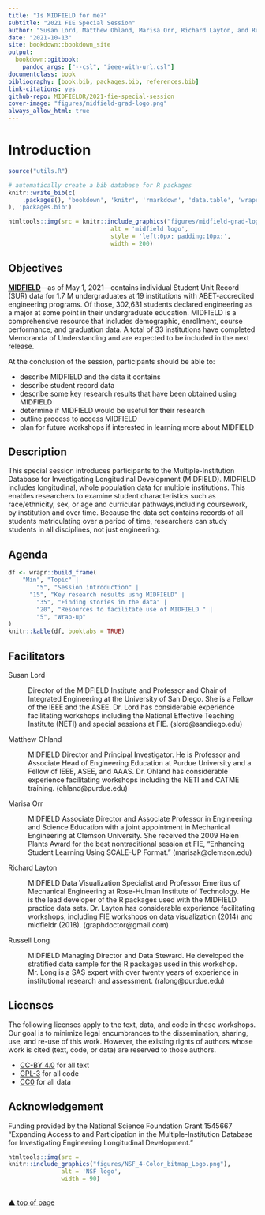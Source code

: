 ```yaml
--- 
title: "Is MIDFIELD for me?"
subtitle: "2021 FIE Special Session"
author: "Susan Lord, Matthew Ohland, Marisa Orr, Richard Layton, and Russell Long"
date: "2021-10-13"
site: bookdown::bookdown_site
output: 
  bookdown::gitbook:
    pandoc_args: ["--csl", "ieee-with-url.csl"]
documentclass: book
bibliography: [book.bib, packages.bib, references.bib]
link-citations: yes
github-repo: MIDFIELDR/2021-fie-special-session
cover-image: "figures/midfield-grad-logo.png"
always_allow_html: true
---
```




# Introduction {#introduction}

```r
source("utils.R")
```

```r
# automatically create a bib database for R packages
knitr::write_bib(c(
	.packages(), 'bookdown', 'knitr', 'rmarkdown', 'data.table', 'wrapr', 'midfieldr', 'midfielddata', 'ggplot2', 'gapminder'
), 'packages.bib')
```

```r
htmltools::img(src = knitr::include_graphics("figures/midfield-grad-logo.png"), 
							 alt = 'midfield logo', 
							 style = 'left:0px; padding:10px;',
							 width = 200)
```

## Objectives 

[**MIDFIELD**](https://engineering.purdue.edu/MIDFIELD){target="_blank"}---as of May 1, 2021---contains individual Student Unit Record (SUR) data for 1.7 M undergraduates at 19 institutions with ABET-accredited engineering programs. Of those, 302,631 students declared engineering as a major at some point in their undergraduate education. MIDFIELD is a comprehensive resource that includes  demographic, enrollment, course performance, and graduation data. A total of 33 institutions have completed Memoranda of Understanding and are expected to be included in the next release.

At the conclusion of the session, participants should be able
to: 


- describe MIDFIELD and the data it contains
- describe student record data
- describe some key research results that have been obtained using MIDFIELD
- determine if MIDFIELD would be useful for their research
- outline process to access MIDFIELD
- plan for future workshops if interested in learning more about MIDFIELD





## Description 

This special session introduces participants to the Multiple-Institution Database for Investigating Longitudinal Development (MIDFIELD). MIDFIELD includes longitudinal, whole population data for multiple institutions. This enables researchers to examine student characteristics such as race/ethnicity, sex, or age and curricular pathways,including coursework, by institution and over time. Because the data set contains records of all students matriculating over a period of time, researchers can study students in all disciplines, not just engineering. 





## Agenda 

```r
df <- wrapr::build_frame(
	"Min", "Topic" |
		"5", "Session introduction" |
	  "15", "Key research results usng MIDFIELD" |
		"35", "Finding stories in the data" |
		"20", "Resources to facilitate use of MIDFIELD " |
		"5", "Wrap-up"
)
knitr::kable(df, booktabs = TRUE)
```







## Facilitators

Susan Lord 

: Director of the MIDFIELD Institute and Professor and Chair of Integrated Engineering at the University of San Diego.  She is a Fellow of the IEEE and the ASEE. Dr. Lord has considerable experience facilitating workshops including the National Effective Teaching Institute (NETI) and special sessions at FIE. (slord@sandiego.edu) 

Matthew Ohland 

: MIDFIELD Director and Principal Investigator. He is Professor and Associate Head of Engineering Education at Purdue University and a Fellow of IEEE, ASEE, and AAAS. Dr. Ohland has considerable experience facilitating workshops including the NETI and CATME training.   (ohland@purdue.edu)

Marisa Orr

: MIDFIELD Associate Director and Associate Professor in Engineering and Science Education with a joint appointment in Mechanical Engineering at Clemson University. She received the 2009 Helen Plants Award for the best nontraditional session at FIE, "Enhancing Student Learning Using SCALE-UP Format." (marisak@clemson.edu)

Richard Layton 

: MIDFIELD  Data Visualization Specialist and Professor Emeritus of Mechanical Engineering at Rose-Hulman Institute of Technology. He is the lead developer of the R packages used with the MIDFIELD practice data sets. Dr. Layton has considerable experience facilitating workshops, including FIE workshops on data visualization (2014) and midfieldr (2018). (graphdoctor@gmail.com) 

Russell Long 

: MIDFIELD Managing Director and Data Steward. He developed the stratified data sample for the R packages used in this workshop. Mr. Long is a SAS expert with over twenty years of experience in institutional research and assessment. (ralong@purdue.edu)




## Licenses 

The following licenses apply to the text, data, and code in these workshops. Our goal is to minimize legal encumbrances to the dissemination, sharing, use, and re-use of this work. However, the existing rights of authors whose work is cited (text, code, or data) are reserved to those authors.

- [CC-BY 4.0](https://creativecommons.org/licenses/by/4.0/legalcode) for all text  
- [GPL-3](https://www.r-project.org/Licenses/GPL-3) for all code  
- [CC0](https://wiki.creativecommons.org/wiki/CC0_use_for_data) for all data    


## Acknowledgement 

Funding provided by the National Science Foundation Grant 1545667 "Expanding Access to and Participation in the Multiple-Institution Database for Investigating Engineering Longitudinal Development." 

```r
htmltools::img(src = 
knitr::include_graphics("figures/NSF_4-Color_bitmap_Logo.png"), 
               alt = 'NSF logo', 
               width = 90)
```



<br>
[&#9650; top of page](#introduction)

